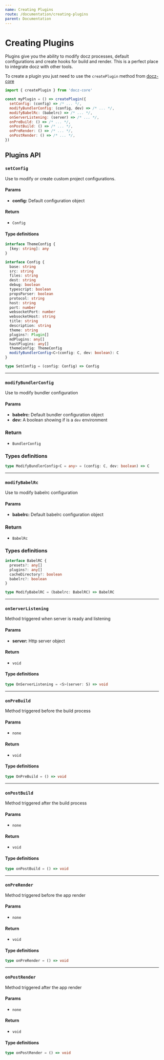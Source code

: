 ```yaml
---
name: Creating Plugins
route: /documentation/creating-plugins
parent: Documentation
---
```


# Creating Plugins

Plugins give you the ability to modify docz processes, default configurations and create hooks for build and render. This is a perfect place to integrate docz with other tools.

To create a plugin you just need to use the `createPlugin` method from [docz-core](https://github.com/pedronauck/docz/tree/master/packages/docz-core)

```js
import { createPlugin } from 'docz-core'

const myPlugin = () => createPlugin({
  setConfig: (config) => /* ... */,
  modifyBundlerConfig: (config, dev) => /* ... */,
  modifyBabelRc: (babelrc) => /* ... */,
  onServerListening: (server) => /* ... */,
  onPreBuild: () => /* ... */,
  onPostBuild: () => /* ... */,
  onPreRender: () => /* ... */,
  onPostRender: () => /* ... */,
})
```

## Plugins API

### `setConfig`

Use to modify or create custom project configurations.

#### Params

- **config:** Default configuration object

#### Return

- `Config`

#### Type definitions

```ts
interface ThemeConfig {
  [key: string]: any
}

interface Config {
  base: string
  src: string
  files: string
  dest: string
  debug: boolean
  typescript: boolean
  propsParser: boolean
  protocol: string
  host: string
  port: number
  websocketPort: number
  websocketHost: string
  title: string
  description: string
  theme: string
  plugins?: Plugin[]
  mdPlugins: any[]
  hastPlugins: any[]
  themeConfig: ThemeConfig
  modifyBundlerConfig<C>(config: C, dev: boolean): C
}

type SetConfig = (config: Config) => Config
```

---

### `modifyBundlerConfig`

Use to modify bundler configuration

#### Params

- **babelrc:** Default bundler configuration object
- **dev:** A boolean showing if is a `dev` environment

### Return

- `BundlerConfig`

### Types definitions

```ts
type ModifyBundlerConfig<C = any> = (config: C, dev: boolean) => C
```

---

### `modifyBabelRc`

Use to modify babelrc configuration

#### Params

- **babelrc:** Default babelrc configuration object

### Return

- `BabelRc`

### Types definitions

```ts
interface BabelRC {
  presets?: any[]
  plugins?: any[]
  cacheDirectory?: boolean
  babelrc?: boolean
}

type ModifyBabelRC = (babelrc: BabelRC) => BabelRC
```

---

### `onServerListening`

Method triggered when server is ready and listening

#### Params

- **server:** Http server object

#### Return

- `void`

#### Type definitions

```ts
type OnServerListening = <S>(server: S) => void
```

---

### `onPreBuild`

Method triggered before the build process

#### Params

- `none`

#### Return

- `void`

#### Type definitions

```ts
type OnPreBuild = () => void
```

---

### `onPostBuild`

Method triggered after the build process

#### Params

- `none`

#### Return

- `void`

#### Type definitions

```ts
type onPostBuild = () => void
```

---

### `onPreRender`

Method triggered before the app render

#### Params

- `none`

#### Return

- `void`

#### Type definitions

```ts
type onPreRender = () => void
```

---

### `onPostRender`

Method triggered after the app render

#### Params

- `none`

#### Return

- `void`

#### Type definitions

```ts
type onPostRender = () => void
```
